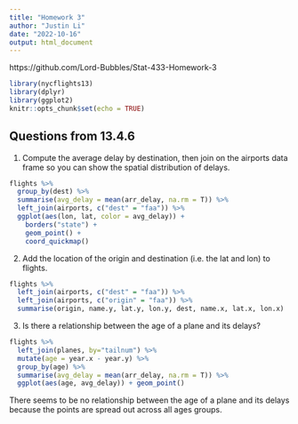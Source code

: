 ```yaml
---
title: "Homework 3"
author: "Justin Li"
date: "2022-10-16"
output: html_document
---
```


https://github.com/Lord-Bubbles/Stat-433-Homework-3

```r
library(nycflights13)
library(dplyr)
library(ggplot2)
knitr::opts_chunk$set(echo = TRUE)
```

## Questions from 13.4.6

1. Compute the average delay by destination, then join on the airports data 
frame so you can show the spatial distribution of delays.
```r
flights %>%
  group_by(dest) %>%
  summarise(avg_delay = mean(arr_delay, na.rm = T)) %>%
  left_join(airports, c("dest" = "faa")) %>%
  ggplot(aes(lon, lat, color = avg_delay)) +
    borders("state") +
    geom_point() +
    coord_quickmap()
```

2. Add the location of the origin and destination (i.e. the lat and lon) to 
flights.
```r
flights %>%
  left_join(airports, c("dest" = "faa")) %>%
  left_join(airports, c("origin" = "faa")) %>%
  summarise(origin, name.y, lat.y, lon.y, dest, name.x, lat.x, lon.x)

```

3. Is there a relationship between the age of a plane and its delays?
```r
flights %>%
  left_join(planes, by="tailnum") %>%
  mutate(age = year.x - year.y) %>%
  group_by(age) %>%
  summarise(avg_delay = mean(arr_delay, na.rm = T)) %>%
  ggplot(aes(age, avg_delay)) + geom_point()
```

There seems to be no relationship between the age of a plane and its delays 
because the points are spread out across all ages groups. 